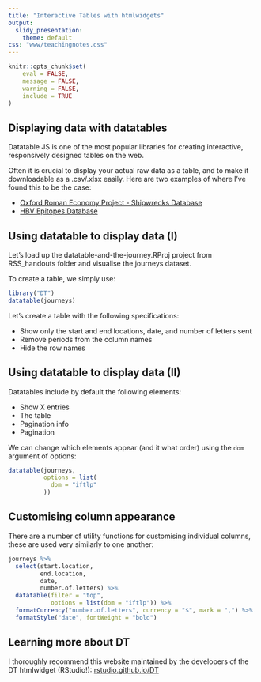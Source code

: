 ```yaml
---
title: "Interactive Tables with htmlwidgets"
output:
  slidy_presentation:
    theme: default
css: "www/teachingnotes.css"
---
```



```r
knitr::opts_chunk$set(
	eval = FALSE,
	message = FALSE,
	warning = FALSE,
	include = TRUE
)
```

## Displaying data with datatables

Datatable JS is one of the most popular libraries for creating interactive, responsively designed tables on the web.

Often it is crucial to display your actual raw data as a table, and to make it downloadable as a .csv/.xlsx easily. Here are two examples of where I've found this to be the case:

- [Oxford Roman Economy Project - Shipwrecks Database](https://livedataoxford.shinyapps.io/1499182601-r5pqgdongyjr1qo/)
- [HBV Epitopes Database](http://www.expmedndm.ox.ac.uk/hepitopes)

## Using datatable to display data (I)

Let's load up the datatable-and-the-journey.RProj project from RSS_handouts folder and visualise the journeys dataset.

To create a table, we simply use:

```r
library("DT")
datatable(journeys)
```

Let's create a table with the following specifications:

- Show only the start and end locations, date, and number of letters sent
- Remove periods from the column names
- Hide the row names

## Using datatable to display data (II)

Datatables include by default the following elements:

- Show X entries
- The table
- Pagination info
- Pagination

We can change which elements appear (and it what order) using the `dom` argument of options:

```r
datatable(journeys,
          options = list(
            dom = "iftlp"
          ))
```

## Customising column appearance

There are a number of utility functions for customising individual columns, these are used very similarly to one another:

```r
journeys %>%
  select(start.location,
         end.location,
         date,
         number.of.letters) %>%
  datatable(filter = "top",
            options = list(dom = "iftlp")) %>%
  formatCurrency("number.of.letters", currency = "$", mark = ",") %>%
  formatStyle("date", fontWeight = "bold")
```

## Learning more about DT

I thoroughly recommend this website maintained by the developers of the DT htmlwidget (RStudio!): [rstudio.github.io/DT](https://rstudio.github.io/DT)


